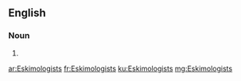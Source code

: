 ==English==

===Noun===
{{head|en|noun plural form}}

# {{plural of|Eskimologist|lang=en}}

[[ar:Eskimologists]]
[[fr:Eskimologists]]
[[ku:Eskimologists]]
[[mg:Eskimologists]]